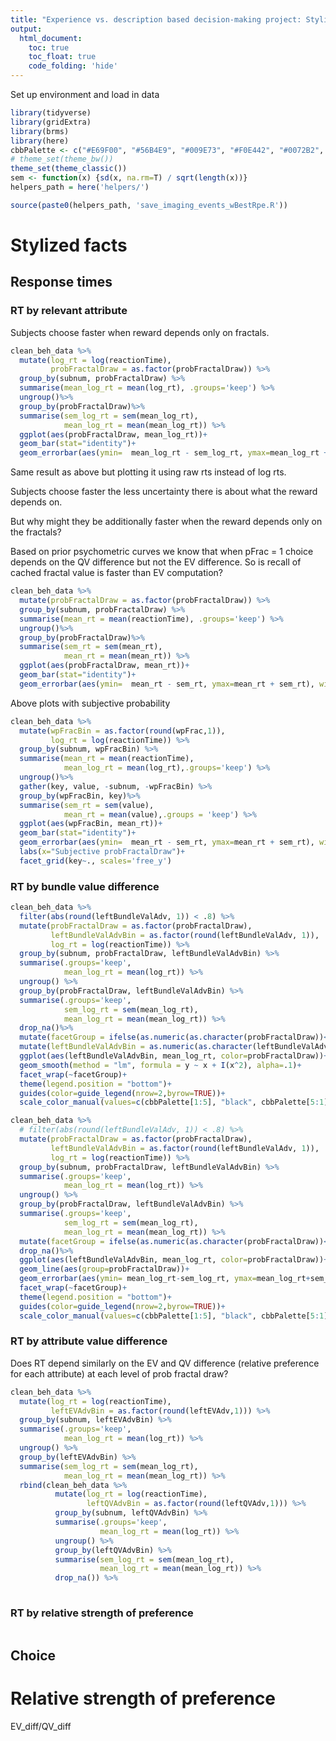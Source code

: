 ```yaml
---
title: "Experience vs. description based decision-making project: Stylized facts"
output: 
  html_document:
    toc: true
    toc_float: true
    code_folding: 'hide'
---
```


Set up environment and load in data

```r
library(tidyverse)
library(gridExtra)
library(brms)
library(here)
cbbPalette <- c("#E69F00", "#56B4E9", "#009E73", "#F0E442", "#0072B2", "#D55E00", "#CC79A7")
# theme_set(theme_bw())
theme_set(theme_classic())
sem <- function(x) {sd(x, na.rm=T) / sqrt(length(x))}
helpers_path = here('helpers/')
```

```r
source(paste0(helpers_path, 'save_imaging_events_wBestRpe.R'))
```

# Stylized facts

## Response times 

### RT by relevant attribute

Subjects choose faster when reward depends only on fractals.

```r
clean_beh_data %>%
  mutate(log_rt = log(reactionTime), 
         probFractalDraw = as.factor(probFractalDraw)) %>%
  group_by(subnum, probFractalDraw) %>%
  summarise(mean_log_rt = mean(log_rt), .groups='keep') %>%
  ungroup()%>%
  group_by(probFractalDraw)%>%
  summarise(sem_log_rt = sem(mean_log_rt),
            mean_log_rt = mean(mean_log_rt)) %>%
  ggplot(aes(probFractalDraw, mean_log_rt))+
  geom_bar(stat="identity")+
  geom_errorbar(aes(ymin=  mean_log_rt - sem_log_rt, ymax=mean_log_rt + sem_log_rt), width=.2)
```

Same result as above but plotting it using raw rts instead of log rts.

Subjects choose faster the less uncertainty there is about what the reward depends on.

But why might they be additionally faster when the reward depends only on the fractals?

Based on prior psychometric curves we know that when pFrac = 1 choice depends on the QV difference but not the EV difference. So is recall of cached fractal value is faster than EV computation?


```r
clean_beh_data %>%
  mutate(probFractalDraw = as.factor(probFractalDraw)) %>%
  group_by(subnum, probFractalDraw) %>%
  summarise(mean_rt = mean(reactionTime), .groups='keep') %>%
  ungroup()%>%
  group_by(probFractalDraw)%>%
  summarise(sem_rt = sem(mean_rt),
            mean_rt = mean(mean_rt)) %>%
  ggplot(aes(probFractalDraw, mean_rt))+
  geom_bar(stat="identity")+
  geom_errorbar(aes(ymin=  mean_rt - sem_rt, ymax=mean_rt + sem_rt), width=.2)

```
Above plots with subjective probability

```r
clean_beh_data %>%
  mutate(wpFracBin = as.factor(round(wpFrac,1)),
         log_rt = log(reactionTime)) %>%
  group_by(subnum, wpFracBin) %>%
  summarise(mean_rt = mean(reactionTime), 
            mean_log_rt = mean(log_rt),.groups='keep') %>%
  ungroup()%>%
  gather(key, value, -subnum, -wpFracBin) %>%
  group_by(wpFracBin, key)%>%
  summarise(sem_rt = sem(value),
            mean_rt = mean(value),.groups = 'keep') %>%
  ggplot(aes(wpFracBin, mean_rt))+
  geom_bar(stat="identity")+
  geom_errorbar(aes(ymin=  mean_rt - sem_rt, ymax=mean_rt + sem_rt), width=.2)+
  labs(x="Subjective probFractalDraw")+
  facet_grid(key~., scales='free_y')
```

### RT by bundle value difference

```r
clean_beh_data %>%
  filter(abs(round(leftBundleValAdv, 1)) < .8) %>%
  mutate(probFractalDraw = as.factor(probFractalDraw),
         leftBundleValAdvBin = as.factor(round(leftBundleValAdv, 1)),
         log_rt = log(reactionTime)) %>%
  group_by(subnum, probFractalDraw, leftBundleValAdvBin) %>%
  summarise(.groups='keep',
            mean_log_rt = mean(log_rt)) %>%
  ungroup() %>%
  group_by(probFractalDraw, leftBundleValAdvBin) %>%
  summarise(.groups='keep',
            sem_log_rt = sem(mean_log_rt),
            mean_log_rt = mean(mean_log_rt)) %>%
  drop_na()%>%
  mutate(facetGroup = ifelse(as.numeric(as.character(probFractalDraw))<.6, "pFrac < .6","pFrac > .5")) %>%
  mutate(leftBundleValAdvBin = as.numeric(as.character(leftBundleValAdvBin)))%>%
  ggplot(aes(leftBundleValAdvBin, mean_log_rt, color=probFractalDraw))+
  geom_smooth(method = "lm", formula = y ~ x + I(x^2), alpha=.1)+
  facet_wrap(~facetGroup)+
  theme(legend.position = "bottom")+
  guides(color=guide_legend(nrow=2,byrow=TRUE))+
  scale_color_manual(values=c(cbbPalette[1:5], "black", cbbPalette[5:1]))
```

```r
clean_beh_data %>%
  # filter(abs(round(leftBundleValAdv, 1)) < .8) %>%
  mutate(probFractalDraw = as.factor(probFractalDraw),
         leftBundleValAdvBin = as.factor(round(leftBundleValAdv, 1)),
         log_rt = log(reactionTime)) %>%
  group_by(subnum, probFractalDraw, leftBundleValAdvBin) %>%
  summarise(.groups='keep',
            mean_log_rt = mean(log_rt)) %>%
  ungroup() %>%
  group_by(probFractalDraw, leftBundleValAdvBin) %>%
  summarise(.groups='keep',
            sem_log_rt = sem(mean_log_rt),
            mean_log_rt = mean(mean_log_rt)) %>%
  mutate(facetGroup = ifelse(as.numeric(as.character(probFractalDraw))<.6, "pFrac < .6","pFrac > .5")) %>%
  drop_na()%>%
  ggplot(aes(leftBundleValAdvBin, mean_log_rt, color=probFractalDraw))+
  geom_line(aes(group=probFractalDraw))+
  geom_errorbar(aes(ymin= mean_log_rt-sem_log_rt, ymax=mean_log_rt+sem_log_rt), width=.2, alpha=.3)+
  facet_wrap(~facetGroup)+
  theme(legend.position = "bottom")+
  guides(color=guide_legend(nrow=2,byrow=TRUE))+
  scale_color_manual(values=c(cbbPalette[1:5], "black", cbbPalette[5:1]))
```
### RT by attribute value difference

Does RT depend similarly on the EV and QV difference (relative preference for each attribute) at each level of prob fractal draw?

```r
clean_beh_data %>%
  mutate(log_rt = log(reactionTime),
         leftEVAdvBin = as.factor(round(leftEVAdv,1))) %>%
  group_by(subnum, leftEVAdvBin) %>%
  summarise(.groups='keep',
            mean_log_rt = mean(log_rt)) %>%
  ungroup() %>%
  group_by(leftEVAdvBin) %>%
  summarise(sem_log_rt = sem(mean_log_rt),
            mean_log_rt = mean(mean_log_rt)) %>%
  rbind(clean_beh_data %>%
          mutate(log_rt = log(reactionTime),
                 leftQVAdvBin = as.factor(round(leftQVAdv,1))) %>%
          group_by(subnum, leftQVAdvBin) %>%
          summarise(.groups='keep',
                    mean_log_rt = mean(log_rt)) %>%
          ungroup() %>%
          group_by(leftQVAdvBin) %>%
          summarise(sem_log_rt = sem(mean_log_rt),
                    mean_log_rt = mean(mean_log_rt)) %>%
          drop_na()) %>%
  
```

### RT by relative strength of preference

```r

```

## Choice

# Relative strength of preference

EV_diff/QV_diff

```r

```